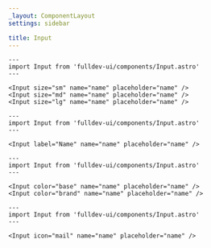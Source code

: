 ```yaml
---
_layout: ComponentLayout
settings: sidebar

title: Input
---
```


```astro live
---
import Input from 'fulldev-ui/components/Input.astro'
---

<Input size="sm" name="name" placeholder="name" />
<Input size="md" name="name" placeholder="name" />
<Input size="lg" name="name" placeholder="name" />
```

```astro live
---
import Input from 'fulldev-ui/components/Input.astro'
---

<Input label="Name" name="name" placeholder="name" />
```

```astro live
---
import Input from 'fulldev-ui/components/Input.astro'
---

<Input color="base" name="name" placeholder="name" />
<Input color="brand" name="name" placeholder="name" />
```

```astro live
---
import Input from 'fulldev-ui/components/Input.astro'
---

<Input icon="mail" name="name" placeholder="name" />
```
